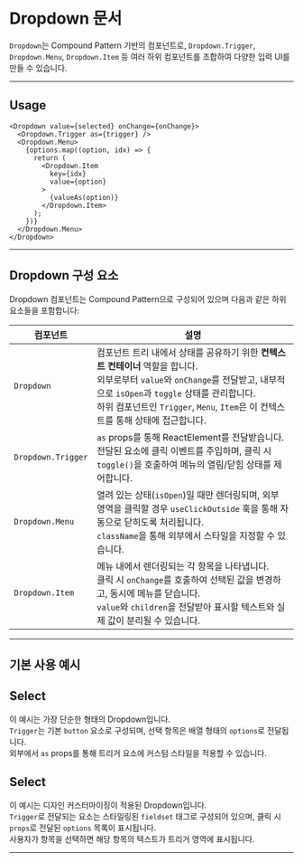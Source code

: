 
<Meta of={DropdownStories} />

# Dropdown 문서

`Dropdown`는 Compound Pattern 기반의 컴포넌트로, `Dropdown.Trigger`, `Dropdown.Menu`, `Dropdown.Item` 등 여러 하위 컴포넌트를 조합하여 다양한 입력 UI를 만들 수 있습니다.

---

## Usage
```tsx
<Dropdown value={selected} onChange={onChange}>
  <Dropdown.Trigger as={trigger} />
  <Dropdown.Menu>
    {options.map((option, idx) => {
      return (
        <Dropdown.Item
          key={idx}
          value={option}
        >
          {valueAs(option)}
        </Dropdown.Item>
      );
    })}
  </Dropdown.Menu>
</Dropdown>
```

---
<div style={{ marginBottom: '24px' }} />

## Dropdown 구성 요소

Dropdown 컴포넌트는 Compound Pattern으로 구성되어 있으며 다음과 같은 하위 요소들을 포함합니다:

<table>
  <thead>
    <tr>
      <th>컴포넌트</th>
      <th>설명</th>
    </tr>
  </thead>
  <tbody>
    <tr>
      <td><code>Dropdown</code></td>
      <td>
        컴포넌트 트리 내에서 상태를 공유하기 위한 <strong>컨텍스트 컨테이너</strong> 역할을 합니다.<br />
        외부로부터 <code>value</code>와 <code>onChange</code>를 전달받고, 내부적으로 <code>isOpen</code>과 <code>toggle</code> 상태를 관리합니다.<br />
        하위 컴포넌트인 <code>Trigger</code>, <code>Menu</code>, <code>Item</code>은 이 컨텍스트를 통해 상태에 접근합니다.
      </td>
    </tr>
    <tr>
      <td><code>Dropdown.Trigger</code></td>
      <td>
        <code>as</code> props를 통해 ReactElement를 전달받습니다.<br />
        전달된 요소에 클릭 이벤트를 주입하며, 클릭 시 <code>toggle()</code>을 호출하여 메뉴의 열림/닫힘 상태를 제어합니다.
      </td>
    </tr>
    <tr>
      <td><code>Dropdown.Menu</code></td>
      <td>
        열려 있는 상태(<code>isOpen</code>)일 때만 렌더링되며, 외부 영역을 클릭할 경우 <code>useClickOutside</code> 훅을 통해 자동으로 닫히도록 처리됩니다.<br />
        <code>className</code>을 통해 외부에서 스타일을 지정할 수 있습니다.
      </td>
    </tr>
    <tr>
      <td><code>Dropdown.Item</code></td>
      <td>
        메뉴 내에서 렌더링되는 각 항목을 나타냅니다.<br />
        클릭 시 <code>onChange</code>를 호출하여 선택된 값을 변경하고, 동시에 메뉴를 닫습니다.<br />
        <code>value</code>와 <code>children</code>을 전달받아 표시할 텍스트와 실제 값이 분리될 수 있습니다.
      </td>
    </tr>
  </tbody>
</table>

---
<div style={{ marginBottom: '24px' }} />

## 기본 사용 예시

<section style={{ marginTop: "48px" }}>
  <h2>Select</h2>
  <p>
    이 예시는 가장 단순한 형태의 Dropdown입니다.<br />
    <code>Trigger</code>는 기본 <code>button</code> 요소로 구성되며, 선택 항목은 배열 형태의 <code>options</code>로 전달됩니다.<br />
    외부에서 <code>as</code> props를 통해 트리거 요소에 커스텀 스타일을 적용할 수 있습니다.
  </p>
  <Canvas of={DropdownStories.SimpleDropdown} />
</section>

<section style={{ marginTop: "48px" }}>
  <h2>Select</h2>
  <p>
    이 예시는 디자인 커스터마이징이 적용된 Dropdown입니다.<br />
    <code>Trigger</code>로 전달되는 요소는 스타일링된 <code>fieldset</code> 태그로 구성되어 있으며, 클릭 시 <code>props</code>로 전달된 <code>options</code> 목록이 표시됩니다.<br />
    사용자가 항목을 선택하면 해당 항목의 텍스트가 트리거 영역에 표시됩니다.
  </p>
  <Canvas of={FrameworkMenu.FrameworkStyledMenu} />
</section>

---